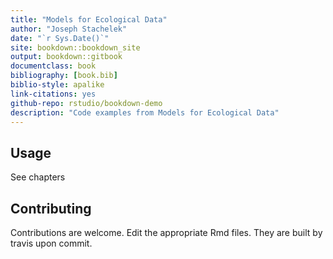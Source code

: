```yaml
--- 
title: "Models for Ecological Data"
author: "Joseph Stachelek"
date: "`r Sys.Date()`"
site: bookdown::bookdown_site
output: bookdown::gitbook
documentclass: book
bibliography: [book.bib]
biblio-style: apalike
link-citations: yes
github-repo: rstudio/bookdown-demo
description: "Code examples from Models for Ecological Data"
---
```


## Usage

See chapters

## Contributing 

Contributions are welcome. Edit the appropriate Rmd files. They are built by travis upon commit.